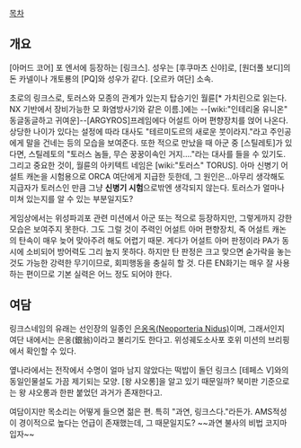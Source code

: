 [[목차]]
== 개요 ==
[아머드 코어] 포 엔서에 등장하는 [링크스]. 성우는 [후쿠마츠 신야]로, [원더풀 보디]의 돈 카넬이나 개토룡의 [PQ]와 성우가 같다. [오르카 여단] 소속.

초로의 링크스로, 토러스와 모종의 관계가 있는지 탑승기인 월륜[* 가치린으로 읽는다. NX 기반에서 장비가능한 모 화염방사기와 같은 이름.]에는 --[wiki:"인테리올 유니온" 동글동글하고 귀여운]--[ARGYROS]프레임에다 어설트 아머 편향장치를 얹어 나온다. 상당한 나이가 있다는 설정에 따라 대사도 "테르미도르의 새로운 붓이라지."라고 주인공에게 말을 건네는 등의 모습을 보여준다. 또한 적으로 만났을 때 아군 중 [스틸레토]가 있다면, 스틸레토의 "토러스 놈들, 무슨 꿍꿍이속인 거지…."라는 대사를 들을 수 있기도. 그리고 중요한 것이, 월륜의 아키텍트 네임은 [wiki:"토러스" TORUS]. 아마 신병기 어설트 캐논을 시험용으로 ORCA 여단에게 지급한 듯한데, 그 원인은...아무리 생각해도 지급자가 토러스인 만큼 그냥 '''신병기 시험'''으로밖엔 생각되지 않는다. 토러스가 얼마나 미쳐 있는지를 알 수 있는 부분일지도?

게임상에서는 위성파괴포 관련 미션에서 아군 또는 적으로 등장하지만, 그렇게까지 강한 모습은 보여주지 못한다. 그도 그럴 것이 주력인 어설트 아머 편향장치, 즉 어설트 캐논의 탄속이 매우 늦어 맞아주려 해도 어렵기 때문. 게다가 어설트 아머 판정이라 PA가 동시에 소비되어 방어력도 그리 높지 못하다. 하지만 탄 판정은 크고 맞으면 숟가락을 놓는 것도 가능한 강력한 무기이므로, 회피행동을 충실히 할 것. 다른 EN화기는 매우 잘 사용하는 편이므로 기본 실력은 어느 정도 되어야 한다.

== 여담 ==
링크스네임의 유래는 선인장의 일종인 [http://cychang2.blog.me/10045299372 은옹옥(Neoporteria Nidus)]이며, 그래서인지 여단 내에서는 은옹(銀翁)이라고 불리기도 한다고. 위성궤도소사포 호위 미션의 브리핑에서 확인할 수 있다. 

옆나라에서는 전작에서 수명이 얼마 남지 않았다는 떡밥이 돌던 링크스 [테페스 V]와의 동일인물설도 가끔 제기되는 모양. [왕 샤오롱]을 알고 있기 때문일까? 북미판 기준으로는 왕 샤오롱과 한판 붙었던 과거가 존재한다고.

여담이지만 목소리는 어떻게 들으면 젊은 편. 특히 "과연, 링크스다."라든가. AMS적성이 경이적으로 높다는 언급이 존재했는데, 그 때문일지도? ~~과연 불사의 비법 코지마입자~~


